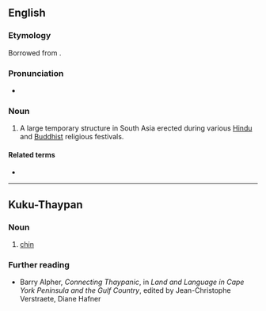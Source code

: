 ==English==
{{wikipedia}}

===Etymology===
Borrowed from {{bor|en|ta|பந்தல்}}.

===Pronunciation===
* {{IPA|/ˈpændəl/|lang=en}}

===Noun===
{{en-noun}}

# A large temporary structure in South Asia erected during various [[Hindu]] and [[Buddhist]] religious festivals.

====Related terms====
* {{l|en|shamiana}}

----

==Kuku-Thaypan==

===Noun===
{{head|typ|noun}}

# [[chin]]

===Further reading===
* Barry Alpher, ''Connecting Thaypanic'', in ''Land and Language in Cape York Peninsula and the Gulf Country'', edited by Jean-Christophe Verstraete, Diane Hafner